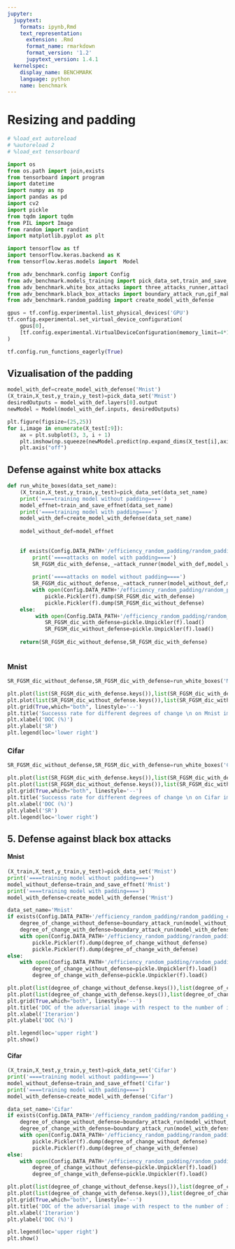 ```yaml
---
jupyter:
  jupytext:
    formats: ipynb,Rmd
    text_representation:
      extension: .Rmd
      format_name: rmarkdown
      format_version: '1.2'
      jupytext_version: 1.4.1
  kernelspec:
    display_name: BENCHMARK
    language: python
    name: benchmark
---
```


# Resizing and padding

```python
# %load_ext autoreload
# %autoreload 2
# %load_ext tensorboard
```

```python
import os
from os.path import join,exists
from tensorboard import program
import datetime
import numpy as np
import pandas as pd
import cv2
import pickle
from tqdm import tqdm
from PIL import Image
from random import randint
import matplotlib.pyplot as plt

import tensorflow as tf
import tensorflow.keras.backend as K
from tensorflow.keras.models import  Model

from adv_benchmark.config import Config
from adv_benchmark.models_training import pick_data_set,train_and_save_effnet,train_and_save_small_model
from adv_benchmark.white_box_attacks import three_attacks_runner,attack_runner
from adv_benchmark.black_box_attacks import boundary_attack_run,gif_maker
from adv_benchmark.random_padding import create_model_with_defense

gpus = tf.config.experimental.list_physical_devices('GPU')
tf.config.experimental.set_virtual_device_configuration(
    gpus[0],
    [tf.config.experimental.VirtualDeviceConfiguration(memory_limit=4*1024)]
)

tf.config.run_functions_eagerly(True)
```

## Vizualisation of the padding

```python
model_with_def=create_model_with_defense('Mnist')
(X_train,X_test,y_train,y_test)=pick_data_set('Mnist')
desiredOutputs = model_with_def.layers[0].output
newModel = Model(model_with_def.inputs, desiredOutputs)

plt.figure(figsize=(25,25))
for i,image in enumerate(X_test[:9]): 
    ax = plt.subplot(3, 3, i + 1)
    plt.imshow(np.squeeze(newModel.predict(np.expand_dims(X_test[i],axis=0))).astype('int32'))
    plt.axis("off")

```

##  Defense against white box attacks

```python
def run_white_boxes(data_set_name):
    (X_train,X_test,y_train,y_test)=pick_data_set(data_set_name)
    print('====training model without padding====')
    model_effnet=train_and_save_effnet(data_set_name)
    print('====training model with padding====')
    model_with_def=create_model_with_defense(data_set_name)
    
    model_without_def=model_effnet 
    
    
    if exists(Config.DATA_PATH+'/efficiency_random_padding/random_padding_efficiency_'+str(data_set_name))==False:
        print('====attacks on model with padding====')
        SR_FGSM_dic_with_defense,_=attack_runner(model_with_def,model_with_def,X_test[:100], y_test[:100], [0.1,1,5,10,25,50,75,100])
        
        print('====attacks on model without padding====')
        SR_FGSM_dic_without_defense,_=attack_runner(model_without_def,model_without_def,X_test[:100], y_test[:100], [0.1,1,5,10,25,50,75,100])
        with open(Config.DATA_PATH+'/efficiency_random_padding/random_padding_efficiency_'+str(data_set_name), 'wb') as f:
            pickle.Pickler(f).dump(SR_FGSM_dic_with_defense)
            pickle.Pickler(f).dump(SR_FGSM_dic_without_defense)
    else:
         with open(Config.DATA_PATH+'/efficiency_random_padding/random_padding_efficiency_'+str(data_set_name), 'rb') as f:
            SR_FGSM_dic_with_defense=pickle.Unpickler(f).load()
            SR_FGSM_dic_without_defense=pickle.Unpickler(f).load()
            
    return(SR_FGSM_dic_without_defense,SR_FGSM_dic_with_defense)
            
```

### Mnist

```python
SR_FGSM_dic_without_defense,SR_FGSM_dic_with_defense=run_white_boxes('Mnist')
```

```python
plt.plot(list(SR_FGSM_dic_with_defense.keys()),list(SR_FGSM_dic_with_defense.values()),label='with random padding')
plt.plot(list(SR_FGSM_dic_without_defense.keys()),list(SR_FGSM_dic_without_defense.values()),label='without random padding')
plt.grid(True,which="both", linestyle='--')
plt.title('Successs rate for different degrees of change \n on Mnist images for the effnet model',fontsize=11)
plt.xlabel('DOC (%)')
plt.ylabel('SR')
plt.legend(loc='lower right')
```

### Cifar

```python
SR_FGSM_dic_without_defense,SR_FGSM_dic_with_defense=run_white_boxes('Cifar')
```

```python
plt.plot(list(SR_FGSM_dic_with_defense.keys()),list(SR_FGSM_dic_with_defense.values()),label='with random padding')
plt.plot(list(SR_FGSM_dic_without_defense.keys()),list(SR_FGSM_dic_without_defense.values()),label='without random padding')
plt.grid(True,which="both", linestyle='--')
plt.title('Successs rate for different degrees of change \n on Cifar images for the effnet model',fontsize=11)
plt.xlabel('DOC (%)')
plt.ylabel('SR')
plt.legend(loc='lower right')
```

##  5. Defense against black box attacks


#### Mnist

```python
(X_train,X_test,y_train,y_test)=pick_data_set('Mnist')
print('====training model without padding====')
model_without_defense=train_and_save_effnet('Mnist')
print('====training model with padding====')
model_with_defense=create_model_with_defense('Mnist')
```

```python
data_set_name='Mnist'
if exists(Config.DATA_PATH+'/efficiency_random_padding/random_padding_efficiency_black_box'+str(data_set_name))==False:
    degree_of_change_without_defense=boundary_attack_run(model_without_defense,X_test[1])
    degree_of_change_with_defense=boundary_attack_run(model_with_defense,X_test[1])
    with open(Config.DATA_PATH+'/efficiency_random_padding/random_padding_efficiency_black_box'+str(data_set_name), 'wb') as f:
        pickle.Pickler(f).dump(degree_of_change_without_defense)
        pickle.Pickler(f).dump(degree_of_change_with_defense)
else:
    with open(Config.DATA_PATH+'/efficiency_random_padding/random_padding_efficiency_black_box'+str(data_set_name), 'rb') as f:
        degree_of_change_without_defense=pickle.Unpickler(f).load()
        degree_of_change_with_defense=pickle.Unpickler(f).load()

```

```python
plt.plot(list(degree_of_change_without_defense.keys()),list(degree_of_change_without_defense.values()),label='DOC without random padding')
plt.plot(list(degree_of_change_with_defense.keys()),list(degree_of_change_with_defense.values()),label='DOC with random padding')
plt.grid(True,which="both", linestyle='--')
plt.title('DOC of the adversarial image with respect to the number of iterations on EfficientNet on Mnist', fontsize=8)
plt.xlabel('Iterarion')
plt.ylabel('DOC (%)')

plt.legend(loc='upper right')
plt.show()
```

#### Cifar

```python
(X_train,X_test,y_train,y_test)=pick_data_set('Cifar')
print('====training model without padding====')
model_without_defense=train_and_save_effnet('Cifar')
print('====training model with padding====')
model_with_defense=create_model_with_defense('Cifar')
```

```python
data_set_name='Cifar'
if exists(Config.DATA_PATH+'/efficiency_random_padding/random_padding_efficiency_black_box'+str(data_set_name))==False:
    degree_of_change_without_defense=boundary_attack_run(model_without_defense,X_test[1])
    degree_of_change_with_defense=boundary_attack_run(model_with_defense,X_test[1])
    with open(Config.DATA_PATH+'/efficiency_random_padding/random_padding_efficiency_black_box'+str(data_set_name), 'wb') as f:
        pickle.Pickler(f).dump(degree_of_change_without_defense)
        pickle.Pickler(f).dump(degree_of_change_with_defense)
else:
    with open(Config.DATA_PATH+'/efficiency_random_padding/random_padding_efficiency_black_box'+str(data_set_name), 'rb') as f:
        degree_of_change_without_defense=pickle.Unpickler(f).load()
        degree_of_change_with_defense=pickle.Unpickler(f).load()
```

```python
plt.plot(list(degree_of_change_without_defense.keys()),list(degree_of_change_without_defense.values()),label='DOC without random padding')
plt.plot(list(degree_of_change_with_defense.keys()),list(degree_of_change_with_defense.values()),label='DOC with random padding')
plt.grid(True,which="both", linestyle='--')
plt.title('DOC of the adversarial image with respect to the number of iterations on EfficientNet on Cifar', fontsize=8)
plt.xlabel('Iterarion')
plt.ylabel('DOC (%)')

plt.legend(loc='upper right')
plt.show()
```
